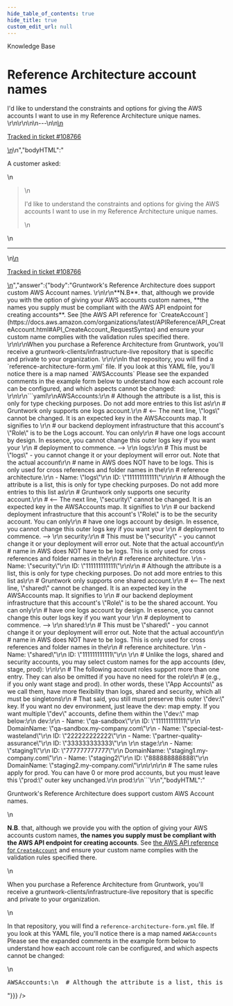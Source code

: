 ```yaml
---
hide_table_of_contents: true
hide_title: true
custom_edit_url: null
---
```



<head>
  <link rel="canonical" href="https://github.com/tnn-tnn-tnn-tnn-tnn-gruntwork-io/knowledge-base/discussions/467" />
</head>

<CenterLayout>
<span className="searchCategory">Knowledge Base</span>
<h1>Reference Architecture account names</h1>
<GitHub discussion={{"id":"D_kwDOF8slf84APzpD","number":467,"author":{"login":"zackproser"},"title":"Reference Architecture account names","body":"\nA customer asked: \r\n> I'd like to understand the constraints and options for giving the AWS accounts I want to use in my Reference Architecture unique names. \r\n\r\n\n\n---\n\n<ins datetime=\"2022-06-14T14:03:26Z\">\n  <p><a href=\"https://support.gruntwork.io/hc/requests/108766\">Tracked in ticket #108766</a></p>\n</ins>\n","bodyHTML":"<p dir=\"auto\">A customer asked:</p>\n<blockquote>\n<p dir=\"auto\">I'd like to understand the constraints and options for giving the AWS accounts I want to use in my Reference Architecture unique names.</p>\n</blockquote>\n<hr>\n<ins datetime=\"2022-06-14T14:03:26Z\">\n  <p dir=\"auto\"><a href=\"https://support.gruntwork.io/hc/requests/108766\" rel=\"nofollow\">Tracked in ticket #108766</a></p>\n</ins>","answer":{"body":"Gruntwork's Reference Architecture does support custom AWS Account names. \r\n\r\n**N.B**. that, although we provide you with the option of giving your AWS accounts custom names, **the names you supply must be compliant with the AWS API endpoint for creating accounts**. See [the AWS API reference for `CreateAccount`](https://docs.aws.amazon.com/organizations/latest/APIReference/API_CreateAccount.html#API_CreateAccount_RequestSyntax) and ensure your custom name complies with the validation rules specified there. \r\n\r\nWhen you purchase a Reference Architecture from Gruntwork, you'll receive a gruntwork-clients/infrastructure-live repository that is specific and private to your organization. \r\n\r\nIn that repository, you will find a `reference-architecture-form.yml` file. If you look at this YAML file, you'll notice there is a map named `AWSAccounts` Please see the expanded comments in the example form below to understand how each account role can be configured, and which aspects cannot be changed: \r\n\r\n```yaml\r\nAWSAccounts:\r\n  # Although the attribute is a list, this is only for type checking purposes. Do not add more entries to this list as\r\n  # Gruntwork only supports one logs account.\r\n  # <-- The next line, \"logs\" cannot be changed. It is an expected key in the AWSAccounts map. It signifies to \r\n  #     our backend deployment infrastructure that this account's \"Role\" is to be the Logs account. You can only\r\n  #     have one logs account by design. In essence, you cannot change this outer logs key if you want your \r\n  #     deployment to commence. --> \r\n  logs:\r\n    # This must be \"logs\" - you cannot change it or your deployment will error out. Note that the actual account\r\n    # name in AWS does NOT have to be logs. This is only used for cross references and folder names in the\r\n    # reference architecture.\r\n    - Name: \"logs\"\r\n      ID: \"111111111111\"\r\n\r\n  # Although the attribute is a list, this is only for type checking purposes. Do not add more entries to this list as\r\n  # Gruntwork only supports one security account.\r\n  # <-- The next line, \"security\" cannot be changed. It is an expected key in the AWSAccounts map. It signifies to \r\n  #     our backend deployment infrastructure that this account's \"Role\" is to be the security account. You can only\r\n  #     have one logs account by design. In essence, you cannot change this outer logs key if you want your \r\n  #     deployment to commence. --> \r\n  security:\r\n    # This must be \"security\" - you cannot change it or your deployment will error out. Note that the actual account\r\n    # name in AWS does NOT have to be logs. This is only used for cross references and folder names in the\r\n    # reference architecture. \r\n    - Name: \"security\"\r\n      ID: \"111111111111\"\r\n\r\n  # Although the attribute is a list, this is only for type checking purposes. Do not add more entries to this list as\r\n  # Gruntwork only supports one shared account.\r\n  # <-- The next line, \"shared\" cannot be changed. It is an expected key in the AWSAccounts map. It signifies to \r\n  #     our backend deployment infrastructure that this account's \"Role\" is to be the shared account. You can only\r\n  #     have one logs account by design. In essence, you cannot change this outer logs key if you want your \r\n  #     deployment to commence. --> \r\n  shared:\r\n    # This must be \"shared\" - you cannot change it or your deployment will error out. Note that the actual account\r\n    # name in AWS does NOT have to be logs. This is only used for cross references and folder names in the\r\n    # reference architecture. \r\n    - Name: \"shared\"\r\n      ID: \"111111111111\"\r\n    \r\n  # Unlike the logs, shared and security accounts, you may select custom names for the app accounts (dev, stage, prod): \r\n\r\n  # The following account roles support more than one entry. They can also be omitted if you have no need for the role\r\n  # (e.g., if you only want stage and prod). In other words, these \"App Accounts\" as we call them, have more flexibility than logs, shared and security, which all must be singletons\r\n  # That said, you still must preserve this outer \"dev:\" key. If you want no dev environment, just leave the dev: map empty. If you want multiple \"dev\" accounts, define them within the \"dev:\" map below:\r\n  dev:\r\n    - Name: \"qa-sandbox\"\r\n      ID: \"111111111111\"\r\n      DomainName: \"qa-sandbox.my-company.com\"\r\n    - Name: \"special-test-wasteland\"\r\n      ID: \"222222222222\"\r\n    - Name: \"partner-quality-assurance\"\r\n      ID: \"333333333333\"\r\n    \r\n  stage:\r\n    - Name: \"staging1\"\r\n      ID: \"777777777777\"\r\n      DomainName: \"staging1.my-company.com\"\r\n    - Name: \"staging2\"\r\n      ID: \"888888888888\"\r\n      DomainName: \"staging2.my-company.com\"\r\n\r\n\r\n  # The same rules apply for prod. You can have 0 or more prod accounts, but you must leave this \"prod:\" outer key unchanged.\r\n  prod:\r\n```\r\n","bodyHTML":"<p dir=\"auto\">Gruntwork's Reference Architecture does support custom AWS Account names.</p>\n<p dir=\"auto\"><strong>N.B</strong>. that, although we provide you with the option of giving your AWS accounts custom names, <strong>the names you supply must be compliant with the AWS API endpoint for creating accounts</strong>. See <a href=\"https://docs.aws.amazon.com/organizations/latest/APIReference/API_CreateAccount.html#API_CreateAccount_RequestSyntax\" rel=\"nofollow\">the AWS API reference for <code class=\"notranslate\">CreateAccount</code></a> and ensure your custom name complies with the validation rules specified there.</p>\n<p dir=\"auto\">When you purchase a Reference Architecture from Gruntwork, you'll receive a gruntwork-clients/infrastructure-live repository that is specific and private to your organization.</p>\n<p dir=\"auto\">In that repository, you will find a <code class=\"notranslate\">reference-architecture-form.yml</code> file. If you look at this YAML file, you'll notice there is a map named <code class=\"notranslate\">AWSAccounts</code> Please see the expanded comments in the example form below to understand how each account role can be configured, and which aspects cannot be changed:</p>\n<div class=\"highlight highlight-source-yaml notranslate position-relative overflow-auto\" dir=\"auto\" data-snippet-clipboard-copy-content=\"AWSAccounts:\n  # Although the attribute is a list, this is only for type checking purposes. Do not add more entries to this list as\n  # Gruntwork only supports one logs account.\n  # &lt;-- The next line, &quot;logs&quot; cannot be changed. It is an expected key in the AWSAccounts map. It signifies to \n  #     our backend deployment infrastructure that this account's &quot;Role&quot; is to be the Logs account. You can only\n  #     have one logs account by design. In essence, you cannot change this outer logs key if you want your \n  #     deployment to commence. --&gt; \n  logs:\n    # This must be &quot;logs&quot; - you cannot change it or your deployment will error out. Note that the actual account\n    # name in AWS does NOT have to be logs. This is only used for cross references and folder names in the\n    # reference architecture.\n    - Name: &quot;logs&quot;\n      ID: &quot;111111111111&quot;\n\n  # Although the attribute is a list, this is only for type checking purposes. Do not add more entries to this list as\n  # Gruntwork only supports one security account.\n  # &lt;-- The next line, &quot;security&quot; cannot be changed. It is an expected key in the AWSAccounts map. It signifies to \n  #     our backend deployment infrastructure that this account's &quot;Role&quot; is to be the security account. You can only\n  #     have one logs account by design. In essence, you cannot change this outer logs key if you want your \n  #     deployment to commence. --&gt; \n  security:\n    # This must be &quot;security&quot; - you cannot change it or your deployment will error out. Note that the actual account\n    # name in AWS does NOT have to be logs. This is only used for cross references and folder names in the\n    # reference architecture. \n    - Name: &quot;security&quot;\n      ID: &quot;111111111111&quot;\n\n  # Although the attribute is a list, this is only for type checking purposes. Do not add more entries to this list as\n  # Gruntwork only supports one shared account.\n  # &lt;-- The next line, &quot;shared&quot; cannot be changed. It is an expected key in the AWSAccounts map. It signifies to \n  #     our backend deployment infrastructure that this account's &quot;Role&quot; is to be the shared account. You can only\n  #     have one logs account by design. In essence, you cannot change this outer logs key if you want your \n  #     deployment to commence. --&gt; \n  shared:\n    # This must be &quot;shared&quot; - you cannot change it or your deployment will error out. Note that the actual account\n    # name in AWS does NOT have to be logs. This is only used for cross references and folder names in the\n    # reference architecture. \n    - Name: &quot;shared&quot;\n      ID: &quot;111111111111&quot;\n    \n  # Unlike the logs, shared and security accounts, you may select custom names for the app accounts (dev, stage, prod): \n\n  # The following account roles support more than one entry. They can also be omitted if you have no need for the role\n  # (e.g., if you only want stage and prod). In other words, these &quot;App Accounts&quot; as we call them, have more flexibility than logs, shared and security, which all must be singletons\n  # That said, you still must preserve this outer &quot;dev:&quot; key. If you want no dev environment, just leave the dev: map empty. If you want multiple &quot;dev&quot; accounts, define them within the &quot;dev:&quot; map below:\n  dev:\n    - Name: &quot;qa-sandbox&quot;\n      ID: &quot;111111111111&quot;\n      DomainName: &quot;qa-sandbox.my-company.com&quot;\n    - Name: &quot;special-test-wasteland&quot;\n      ID: &quot;222222222222&quot;\n    - Name: &quot;partner-quality-assurance&quot;\n      ID: &quot;333333333333&quot;\n    \n  stage:\n    - Name: &quot;staging1&quot;\n      ID: &quot;777777777777&quot;\n      DomainName: &quot;staging1.my-company.com&quot;\n    - Name: &quot;staging2&quot;\n      ID: &quot;888888888888&quot;\n      DomainName: &quot;staging2.my-company.com&quot;\n\n\n  # The same rules apply for prod. You can have 0 or more prod accounts, but you must leave this &quot;prod:&quot; outer key unchanged.\n  prod:\"><pre class=\"notranslate\"><span class=\"pl-ent\">AWSAccounts</span>:\n  <span class=\"pl-c\"><span class=\"pl-c\">#</span> Although the attribute is a list, this is only for type checking purposes. Do not add more entries to this list as</span>\n  <span class=\"pl-c\"><span class=\"pl-c\">#</span> Gruntwork only supports one logs account.</span>\n  <span class=\"pl-c\"><span class=\"pl-c\">#</span> &lt;-- The next line, \"logs\" cannot be changed. It is an expected key in the AWSAccounts map. It signifies to </span>\n  <span class=\"pl-c\"><span class=\"pl-c\">#</span>     our backend deployment infrastructure that this account's \"Role\" is to be the Logs account. You can only</span>\n  <span class=\"pl-c\"><span class=\"pl-c\">#</span>     have one logs account by design. In essence, you cannot change this outer logs key if you want your </span>\n  <span class=\"pl-c\"><span class=\"pl-c\">#</span>     deployment to commence. --&gt; </span>\n  <span class=\"pl-ent\">logs</span>:\n    <span class=\"pl-c\"><span class=\"pl-c\">#</span> This must be \"logs\" - you cannot change it or your deployment will error out. Note that the actual account</span>\n    <span class=\"pl-c\"><span class=\"pl-c\">#</span> name in AWS does NOT have to be logs. This is only used for cross references and folder names in the</span>\n    <span class=\"pl-c\"><span class=\"pl-c\">#</span> reference architecture.</span>\n    - <span class=\"pl-ent\">Name</span>: <span class=\"pl-s\"><span class=\"pl-pds\">\"</span>logs<span class=\"pl-pds\">\"</span></span>\n      <span class=\"pl-ent\">ID</span>: <span class=\"pl-s\"><span class=\"pl-pds\">\"</span>111111111111<span class=\"pl-pds\">\"</span></span>\n\n  <span class=\"pl-c\"><span class=\"pl-c\">#</span> Although the attribute is a list, this is only for type checking purposes. Do not add more entries to this list as</span>\n  <span class=\"pl-c\"><span class=\"pl-c\">#</span> Gruntwork only supports one security account.</span>\n  <span class=\"pl-c\"><span class=\"pl-c\">#</span> &lt;-- The next line, \"security\" cannot be changed. It is an expected key in the AWSAccounts map. It signifies to </span>\n  <span class=\"pl-c\"><span class=\"pl-c\">#</span>     our backend deployment infrastructure that this account's \"Role\" is to be the security account. You can only</span>\n  <span class=\"pl-c\"><span class=\"pl-c\">#</span>     have one logs account by design. In essence, you cannot change this outer logs key if you want your </span>\n  <span class=\"pl-c\"><span class=\"pl-c\">#</span>     deployment to commence. --&gt; </span>\n  <span class=\"pl-ent\">security</span>:\n    <span class=\"pl-c\"><span class=\"pl-c\">#</span> This must be \"security\" - you cannot change it or your deployment will error out. Note that the actual account</span>\n    <span class=\"pl-c\"><span class=\"pl-c\">#</span> name in AWS does NOT have to be logs. This is only used for cross references and folder names in the</span>\n    <span class=\"pl-c\"><span class=\"pl-c\">#</span> reference architecture. </span>\n    - <span class=\"pl-ent\">Name</span>: <span class=\"pl-s\"><span class=\"pl-pds\">\"</span>security<span class=\"pl-pds\">\"</span></span>\n      <span class=\"pl-ent\">ID</span>: <span class=\"pl-s\"><span class=\"pl-pds\">\"</span>111111111111<span class=\"pl-pds\">\"</span></span>\n\n  <span class=\"pl-c\"><span class=\"pl-c\">#</span> Although the attribute is a list, this is only for type checking purposes. Do not add more entries to this list as</span>\n  <span class=\"pl-c\"><span class=\"pl-c\">#</span> Gruntwork only supports one shared account.</span>\n  <span class=\"pl-c\"><span class=\"pl-c\">#</span> &lt;-- The next line, \"shared\" cannot be changed. It is an expected key in the AWSAccounts map. It signifies to </span>\n  <span class=\"pl-c\"><span class=\"pl-c\">#</span>     our backend deployment infrastructure that this account's \"Role\" is to be the shared account. You can only</span>\n  <span class=\"pl-c\"><span class=\"pl-c\">#</span>     have one logs account by design. In essence, you cannot change this outer logs key if you want your </span>\n  <span class=\"pl-c\"><span class=\"pl-c\">#</span>     deployment to commence. --&gt; </span>\n  <span class=\"pl-ent\">shared</span>:\n    <span class=\"pl-c\"><span class=\"pl-c\">#</span> This must be \"shared\" - you cannot change it or your deployment will error out. Note that the actual account</span>\n    <span class=\"pl-c\"><span class=\"pl-c\">#</span> name in AWS does NOT have to be logs. This is only used for cross references and folder names in the</span>\n    <span class=\"pl-c\"><span class=\"pl-c\">#</span> reference architecture. </span>\n    - <span class=\"pl-ent\">Name</span>: <span class=\"pl-s\"><span class=\"pl-pds\">\"</span>shared<span class=\"pl-pds\">\"</span></span>\n      <span class=\"pl-ent\">ID</span>: <span class=\"pl-s\"><span class=\"pl-pds\">\"</span>111111111111<span class=\"pl-pds\">\"</span></span>\n    \n  <span class=\"pl-c\"><span class=\"pl-c\">#</span> Unlike the logs, shared and security accounts, you may select custom names for the app accounts (dev, stage, prod): </span>\n\n  <span class=\"pl-c\"><span class=\"pl-c\">#</span> The following account roles support more than one entry. They can also be omitted if you have no need for the role</span>\n  <span class=\"pl-c\"><span class=\"pl-c\">#</span> (e.g., if you only want stage and prod). In other words, these \"App Accounts\" as we call them, have more flexibility than logs, shared and security, which all must be singletons</span>\n  <span class=\"pl-c\"><span class=\"pl-c\">#</span> That said, you still must preserve this outer \"dev:\" key. If you want no dev environment, just leave the dev: map empty. If you want multiple \"dev\" accounts, define them within the \"dev:\" map below:</span>\n  <span class=\"pl-ent\">dev</span>:\n    - <span class=\"pl-ent\">Name</span>: <span class=\"pl-s\"><span class=\"pl-pds\">\"</span>qa-sandbox<span class=\"pl-pds\">\"</span></span>\n      <span class=\"pl-ent\">ID</span>: <span class=\"pl-s\"><span class=\"pl-pds\">\"</span>111111111111<span class=\"pl-pds\">\"</span></span>\n      <span class=\"pl-ent\">DomainName</span>: <span class=\"pl-s\"><span class=\"pl-pds\">\"</span>qa-sandbox.my-company.com<span class=\"pl-pds\">\"</span></span>\n    - <span class=\"pl-ent\">Name</span>: <span class=\"pl-s\"><span class=\"pl-pds\">\"</span>special-test-wasteland<span class=\"pl-pds\">\"</span></span>\n      <span class=\"pl-ent\">ID</span>: <span class=\"pl-s\"><span class=\"pl-pds\">\"</span>222222222222<span class=\"pl-pds\">\"</span></span>\n    - <span class=\"pl-ent\">Name</span>: <span class=\"pl-s\"><span class=\"pl-pds\">\"</span>partner-quality-assurance<span class=\"pl-pds\">\"</span></span>\n      <span class=\"pl-ent\">ID</span>: <span class=\"pl-s\"><span class=\"pl-pds\">\"</span>333333333333<span class=\"pl-pds\">\"</span></span>\n    \n  <span class=\"pl-ent\">stage</span>:\n    - <span class=\"pl-ent\">Name</span>: <span class=\"pl-s\"><span class=\"pl-pds\">\"</span>staging1<span class=\"pl-pds\">\"</span></span>\n      <span class=\"pl-ent\">ID</span>: <span class=\"pl-s\"><span class=\"pl-pds\">\"</span>777777777777<span class=\"pl-pds\">\"</span></span>\n      <span class=\"pl-ent\">DomainName</span>: <span class=\"pl-s\"><span class=\"pl-pds\">\"</span>staging1.my-company.com<span class=\"pl-pds\">\"</span></span>\n    - <span class=\"pl-ent\">Name</span>: <span class=\"pl-s\"><span class=\"pl-pds\">\"</span>staging2<span class=\"pl-pds\">\"</span></span>\n      <span class=\"pl-ent\">ID</span>: <span class=\"pl-s\"><span class=\"pl-pds\">\"</span>888888888888<span class=\"pl-pds\">\"</span></span>\n      <span class=\"pl-ent\">DomainName</span>: <span class=\"pl-s\"><span class=\"pl-pds\">\"</span>staging2.my-company.com<span class=\"pl-pds\">\"</span></span>\n\n\n  <span class=\"pl-c\"><span class=\"pl-c\">#</span> The same rules apply for prod. You can have 0 or more prod accounts, but you must leave this \"prod:\" outer key unchanged.</span>\n  <span class=\"pl-ent\">prod</span>:</pre></div>"}}} />

</CenterLayout>
  

<!-- ##DOCS-SOURCER-START
{
  "sourcePlugin": "github-discussions",
  "hash": "a7fa098bf23867c0366eff4adde13b5c"
}
##DOCS-SOURCER-END -->
